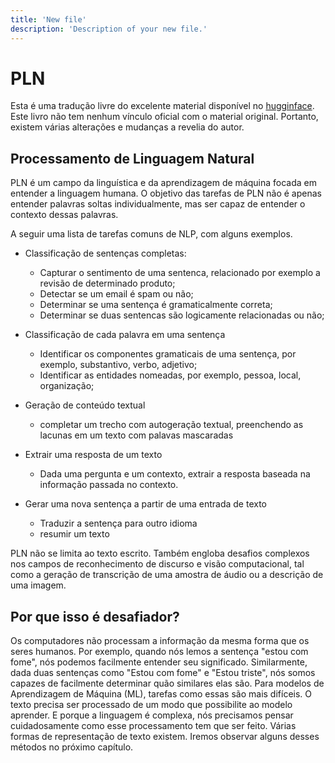 ```yaml
---
title: 'New file'
description: 'Description of your new file.'
---
```


# PLN

Esta é uma tradução livre do excelente material disponível no [hugginface](https://moon-ci-docs.huggingface.co/learn/nlp-course/pr_740/pt/chapter1/2?fw=pt). Este livro não tem nenhum vínculo oficial com o material original. Portanto, existem várias alterações e mudanças a revelia do autor.

## Processamento de Linguagem Natural

PLN é um campo da linguística e da aprendizagem de máquina focada em entender a linguagem humana. O objetivo das tarefas de PLN não é apenas entender palavras soltas individualmente, mas ser capaz de entender o contexto dessas palavras.

A seguir uma lista de tarefas comuns de NLP, com alguns exemplos.

- Classificação de sentenças completas: 
	- Capturar o sentimento de uma sentenca, relacionado por exemplo a revisão de determinado produto;
	- Detectar se um email é spam ou não;
	- Determinar se uma sentença é gramaticalmente correta;
	- Determinar se duas sentencas são logicamente relacionadas ou não;

- Classificação de cada palavra em uma sentença
	- Identificar os componentes gramaticais de uma sentença, por exemplo, substantivo, verbo, adjetivo;
	- Identificar as entidades nomeadas, por exemplo, pessoa, local, organização;

- Geração de conteúdo textual
	- completar um trecho com autogeração textual, preenchendo as lacunas em um texto com palavas mascaradas

- Extrair uma resposta de um texto
	- Dada uma pergunta e um contexto, extrair a resposta baseada na informação passada no contexto.

- Gerar uma nova sentença a partir de uma entrada de texto
	- Traduzir a sentença para outro idioma
	- resumir um texto

PLN não se limita ao texto escrito. Também engloba desafios complexos nos campos de reconhecimento de discurso e visão computacional, tal como a geração de transcrição de uma amostra de áudio ou a descrição de uma imagem.

## Por que isso é desafiador?

Os computadores não processam a informação da mesma forma que os seres humanos. Por exemplo, quando nós lemos a sentença "estou com fome", nós podemos facilmente entender seu significado. Similarmente, dada duas sentenças como "Estou com fome" e "Estou triste", nós somos capazes de facilmente determinar quão similares elas são. Para modelos de Aprendizagem de Máquina (ML), tarefas como essas são mais difíceis. O texto precisa ser processado de um modo que possibilite ao modelo aprender. E porque a linguagem é complexa, nós precisamos pensar cuidadosamente como esse processamento tem que ser feito. Várias formas de representação de texto existem. Iremos observar alguns desses métodos no próximo capítulo.

